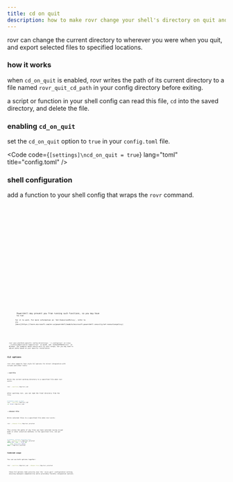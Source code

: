```yaml
---
title: cd on quit
description: how to make rovr change your shell's directory on quit and export selected files.
---
```



rovr can change the current directory to wherever you were when you quit, and export selected files to specified locations.

### how it works

when `cd_on_quit` is enabled, rovr writes the path of its current directory to a file named `rovr_quit_cd_path` in your config directory before exiting.

a script or function in your shell config can read this file, `cd` into the saved directory, and delete the file.

### enabling `cd_on_quit`

set the `cd_on_quit` option to `true` in your `config.toml` file.

<Code code={`[settings]\ncd_on_quit = true`} lang="toml" title="config.toml" />

### shell configuration

add a function to your shell config that wraps the `rovr` command.

<Tabs>
  <TabItem label="Linux">
    <Tabs>
      <TabItem label="bash">
        <Code
          code={`rovr () {\n    command rovr "$@"\n    config_dir="\${XDG_CONFIG_HOME:-$HOME/.config}"\n    cd_path_file="$config_dir/rovr/rovr_quit_cd_path"\n    if [ -f "$cd_path_file" ]; then\n        cd "$(cat \\"$cd_path_file\\")"\n        rm -f "$cd_path_file"\n    fi\n}`}
          lang="bash"
          frame="code"
          title=".bashrc / .zshrc"
        />
      </TabItem>
      <TabItem label="fish">
        <Code
          code={`function rovr\n    command rovr $argv\n    set config_dir "$HOME/.config"\n    if set -q XDG_CONFIG_HOME\n        set config_dir "$XDG_CONFIG_HOME"\n    end\n    set cd_path_file "$config_dir/rovr/rovr_quit_cd_path"\n    if test -f "$cd_path_file"\n        cd (cat "$cd_path_file")\n        rm -f "$cd_path_file"\n    end\nend`}
          lang="fish"
          frame="code"
          title="config.fish"
        />
      </TabItem>
      <TabItem label="nushell">
        <Code
          code={`def --env --wrapped rovr [...args: string] {\n    ^rovr ...$args\n    let config_dir = ($env.XDG_CONFIG_HOME? | default ($env.HOME | path join ".config"))\n    let cd_path_file = ($config_dir | path join "rovr" "rovr_quit_cd_path")\n    if ($cd_path_file | path exists) {\n        cd ($cd_path_file | open | str trim)\n        rm $cd_path_file\n    }\n}`}
          lang="nu"
          frame="code"
          title="config.nu"
        />
      </TabItem>
    </Tabs>
  </TabItem>
  <TabItem label="macOS">
    <Tabs>
      <TabItem label="bash">
        <Code
          code={`rovr () {\n    command rovr "$@"\n    cd_path_file="$HOME/Library/Application Support/rovr/rovr_quit_cd_path"\n    if [ -f "$cd_path_file" ]; then\n        cd "$(cat \\"$cd_path_file\\")"\n        rm -f "$cd_path_file"\n    fi\n}`}
          lang="bash"
          frame="code"
          title=".bashrc / .zshrc"
        />
      </TabItem>
      <TabItem label="fish">
        <Code
          code={`function rovr\n    command rovr $argv\n    set cd_path_file "$HOME/Library/Application Support/rovr/rovr_quit_cd_path"\n    if test -f "$cd_path_file"\n        cd (cat "$cd_path_file")\n        rm--env  -f "$cd_path_file"\n    end\nend`}
          lang="fish"
          frame="code"
          title="config.fish"
        />
      </TabItem>
      <TabItem label="nushell">
        <Code
          code={`def rovr [...args: string] {\n    ^rovr ...$args\n    let cd_path_file = ($env.HOME | path join "Library" "Application Support" "rovr" "rovr_quit_cd_path")\n    if ($cd_path_file | path exists) {\n        cd ($cd_path_file | open | str trim)\n        rm $cd_path_file\n    }\n}`}
          lang="nu"
          frame="code"
          title="config.nu"
        />
      </TabItem>
    </Tabs>
  </TabItem>
  <TabItem label="Windows">
    <Tabs>
      <TabItem label="powershell">
        <Code
          code={`function rovr {\n    param ( [string[]]$Params )\n    & rovr.exe $Params\n    $cd_path_file = "$env:LOCALAPPDATA\\rovr\\rovr_quit_cd_path"\n    if (Test-Path $cd_path_file) {\n        Set-Location -Path (Get-Content $cd_path_file)\n        Remove-Item $cd_path_file\n    }\n}`}
          lang="powershell"
          frame="code"
          title="$PROFILE"
        />
        Powershell may prevent you from running such functions, so you may have
        to run
        <Code
          code={`Set-ExecutionPolicy -ExecutionPolicy RemoteSigned -Scope LocalMachine`}
          lang="powershell"
        />
        for it to work. For more information on `Set-ExecutionPolicy`, refer to
        its
        [docs](https://learn.microsoft.com/en-us/powershell/module/microsoft.powershell.security/set-executionpolicy)
      </TabItem>
      <TabItem label="nushell">
        <Code
          code={`def rovr [...args: string] {\n    ^rovr.exe ...$args\n    let cd_path_file = ($env.LOCALAPPDATA | path join "rovr" "rovr_quit_cd_path")\n    if ($cd_path_file | path exists) {\n        cd ($cd_path_file | open | str trim)\n        rm $cd_path_file\n    }\n}`}
          lang="nu"
          frame="code"
          title="config.nu"
        />
      </TabItem>
    </Tabs>
  </TabItem>
</Tabs>

<Aside type="note">
  rovr uses platform-specific config directories: `~/.config/rovr` on Linux,
  `~/Library/Application Support/rovr` on macOS, and `%LOCALAPPDATA%\rovr` on
  Windows. the examples above should work for most setups, but you may need to
  adjust paths based on your specific installation.
</Aside>

## CLI options

rovr also supports Yazi-style CLI options for direct integration with scripts and other tools:

### `--cwd-file`

Write the current working directory to a specified file when rovr exits:

```sh
rovr --cwd-file /tmp/rovr_cwd
```

After quitting rovr, you can read the final directory from the file:

```bash
# Example usage in bash
rovr --cwd-file /tmp/rovr_cwd
cd "$(cat /tmp/rovr_cwd)"
```

### `--chooser-file`

Write selected files to a specified file when rovr exits:

```sh
rovr --chooser-file /tmp/rovr_selected
```

This writes the paths of any files you have selected (using visual mode or other selection methods) to the specified file, one per line.

```bash
# Example: process selected files
rovr --chooser-file /tmp/rovr_selected
while IFS= read -r file; do
    echo "Selected: $file"
done < /tmp/rovr_selected
```

### Combined usage

You can use both options together:

```sh
rovr --cwd-file /tmp/rovr_cwd --chooser-file /tmp/rovr_selected
```

<Aside type="tip">
  these CLI options take priority over the `cd_on_quit` configuration setting,
  ensuring backward compatibility while providing flexible integration options.
</Aside>
